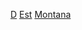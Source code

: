 {{United States topic|prefix=:Category:各年代|suffix=建立}}
[[Category:各年蒙大拿州建立|D]]
[[Category:各年代蒙大拿州|Est]]
[[Category:各年代美國建立|Montana]]